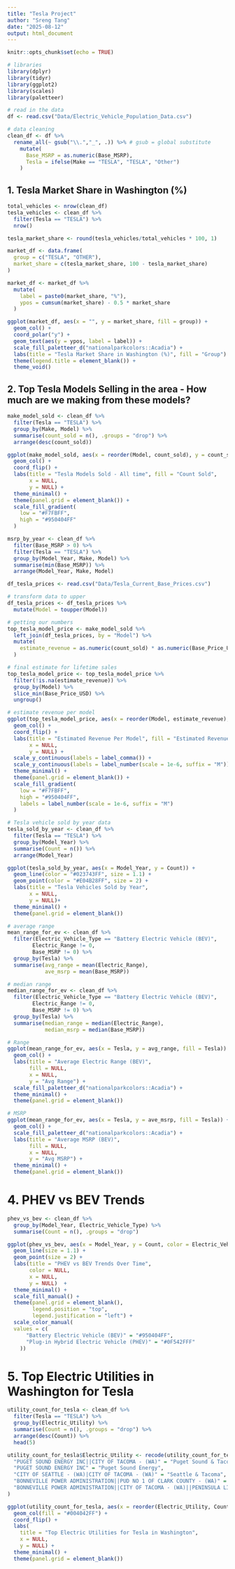 ---
title: "Tesla Project"
author: "Sreng Tang"
date: "2025-08-12"
output: html_document
---

```{r setup, include=FALSE}
knitr::opts_chunk$set(echo = TRUE)
```



```{r, message=FALSE, warning=FALSE}
# libraries
library(dplyr)
library(tidyr)
library(ggplot2)
library(scales)
library(paletteer)

# read in the data
df <- read.csv("Data/Electric_Vehicle_Population_Data.csv")
```

```{r}
# data cleaning
clean_df <- df %>% 
  rename_all(~ gsub("\\.","_", .)) %>% # gsub = global substitute
    mutate(
      Base_MSRP = as.numeric(Base_MSRP),
      Tesla = ifelse(Make == "TESLA", "TESLA", "Other")
    ) 
```




## 1. Tesla Market Share in Washington (%)

```{r}
total_vehicles <- nrow(clean_df)
tesla_vehicles <- clean_df %>% 
  filter(Tesla == "TESLA") %>% 
  nrow()

tesla_market_share <- round(tesla_vehicles/total_vehicles * 100, 1)

market_df <- data.frame(
  group = c("TESLA", "OTHER"),
  market_share = c(tesla_market_share, 100 - tesla_market_share)
)

market_df <- market_df %>% 
  mutate(
    label = paste0(market_share, "%"),
    ypos = cumsum(market_share) - 0.5 * market_share
  )
```

```{r}
ggplot(market_df, aes(x = "", y = market_share, fill = group)) +
  geom_col() +
  coord_polar("y") +
  geom_text(aes(y = ypos, label = label)) +
  scale_fill_paletteer_d("nationalparkcolors::Acadia") +
  labs(title = "Tesla Market Share in Washington (%)", fill = "Group") +
  theme(legend.title = element_blank()) +
  theme_void()
```




## 2. Top Tesla Models Selling in the area - How much are we making from these models?

```{r}
make_model_sold <- clean_df %>% 
  filter(Tesla == "TESLA") %>% 
  group_by(Make, Model) %>% 
  summarise(count_sold = n(), .groups = "drop") %>% 
  arrange(desc(count_sold))
```

```{r, message=FALSE, warning=FALSE}
ggplot(make_model_sold, aes(x = reorder(Model, count_sold), y = count_sold, fill = count_sold)) +
  geom_col() +
  coord_flip() +
  labs(title = "Tesla Models Sold - All time", fill = "Count Sold",
       x = NULL,
       y = NULL) +
  theme_minimal() +
  theme(panel.grid = element_blank()) +
  scale_fill_gradient(
    low = "#F7FBFF",  
    high = "#950404FF" 
  ) 
```

```{r,message=FALSE, warning=FALSE}
msrp_by_year <- clean_df %>% 
  filter(Base_MSRP > 0) %>% 
  filter(Tesla == "TESLA") %>% 
  group_by(Model_Year, Make, Model) %>% 
  summarise(min(Base_MSRP)) %>% 
  arrange(Model_Year, Make, Model)
```

```{r}
df_tesla_prices <- read.csv("Data/Tesla_Current_Base_Prices.csv")

# transform data to upper
df_tesla_prices <- df_tesla_prices %>% 
  mutate(Model = toupper(Model))
```


```{r}
# getting our numbers
top_tesla_model_price <- make_model_sold %>% 
  left_join(df_tesla_prices, by = "Model") %>% 
  mutate(
    estimate_revenue = as.numeric(count_sold) * as.numeric(Base_Price_USD)
  )

# final estimate for lifetime sales
top_tesla_model_price <- top_tesla_model_price %>% 
  filter(!is.na(estimate_revenue)) %>% 
  group_by(Model) %>% 
  slice_min(Base_Price_USD) %>% 
  ungroup()
```


```{r, message=FALSE, warning=FALSE}
# estimate revenue per model
ggplot(top_tesla_model_price, aes(x = reorder(Model, estimate_revenue), y = estimate_revenue, fill = estimate_revenue)) +
  geom_col() +
  coord_flip() +
  labs(title = "Estimated Revenue Per Model", fill = "Estimated Revenue",
       x = NULL,
       y = NULL) +
  scale_y_continuous(labels = label_comma()) +
  scale_y_continuous(labels = label_number(scale = 1e-6, suffix = "M")) +
  theme_minimal() +
  theme(panel.grid = element_blank()) +
  scale_fill_gradient(
    low = "#F7FBFF",   
    high = "#950404FF",
    labels = label_number(scale = 1e-6, suffix = "M")
  ) 
```


```{r}
# Tesla vehicle sold by year data
tesla_sold_by_year <- clean_df %>% 
  filter(Tesla == "TESLA") %>% 
  group_by(Model_Year) %>% 
  summarise(Count = n()) %>% 
  arrange(Model_Year)
```


```{r}
ggplot(tesla_sold_by_year, aes(x = Model_Year, y = Count)) +
  geom_line(color = "#023743FF", size = 1.1) +
  geom_point(color = "#E04B28FF", size = 2) +
  labs(title = "Tesla Vehicles Sold by Year",
       x = NULL,
       y = NULL)+
  theme_minimal() +
  theme(panel.grid = element_blank())
```



```{r}
# average range
mean_range_for_ev <- clean_df %>% 
  filter(Electric_Vehicle_Type == "Battery Electric Vehicle (BEV)",
        Electric_Range != 0,
        Base_MSRP != 0) %>% 
  group_by(Tesla) %>% 
  summarise(avg_range = mean(Electric_Range),
            ave_msrp = mean(Base_MSRP))
```


```{r}
# median range
median_range_for_ev <- clean_df %>% 
  filter(Electric_Vehicle_Type == "Battery Electric Vehicle (BEV)",
        Electric_Range != 0,
        Base_MSRP != 0) %>% 
  group_by(Tesla) %>% 
  summarise(median_range = median(Electric_Range),
            median_msrp = median(Base_MSRP))
```


```{r}
# Range
ggplot(mean_range_for_ev, aes(x = Tesla, y = avg_range, fill = Tesla)) +
  geom_col() +
  labs(title = "Average Electric Range (BEV)",
       fill = NULL,
       x = NULL,
       y = "Avg Range") +
  scale_fill_paletteer_d("nationalparkcolors::Acadia") +
  theme_minimal() +
  theme(panel.grid = element_blank())
```



```{r}
# MSRP
ggplot(mean_range_for_ev, aes(x = Tesla, y = ave_msrp, fill = Tesla)) +
  geom_col() +
  scale_fill_paletteer_d("nationalparkcolors::Acadia") +
  labs(title = "Average MSRP (BEV)",
       fill = NULL,
       x = NULL,
       y = "Avg MSRP") +
  theme_minimal() +
  theme(panel.grid = element_blank())
```




# 4. PHEV vs BEV Trends 

```{r}
phev_vs_bev <- clean_df %>% 
  group_by(Model_Year, Electric_Vehicle_Type) %>% 
  summarise(Count = n(), .groups = "drop")
```



```{r}
ggplot(phev_vs_bev, aes(x = Model_Year, y = Count, color = Electric_Vehicle_Type)) +
  geom_line(size = 1.1) +
  geom_point(size = 2) +
  labs(title = "PHEV vs BEV Trends Over Time", 
       color = NULL,
       x = NULL,
       y = NULL)  +
  theme_minimal() +
  scale_fill_manual() +
  theme(panel.grid = element_blank(),
        legend.position = "top",
        legend.justification = "left") +
  scale_color_manual(
  values = c(
      "Battery Electric Vehicle (BEV)" = "#950404FF",   
      "Plug-in Hybrid Electric Vehicle (PHEV)" = "#0F542FFF"  
    ))
```




# 5. Top Electric Utilities in Washington for Tesla

```{r}
utility_count_for_tesla <- clean_df %>% 
  filter(Tesla == "TESLA") %>% 
  group_by(Electric_Utility) %>% 
  summarise(Count = n(), .groups = "drop") %>% 
  arrange(desc(Count)) %>% 
  head(5)
```



```{r}
utility_count_for_tesla$Electric_Utility <- recode(utility_count_for_tesla$Electric_Utility,
  "PUGET SOUND ENERGY INC||CITY OF TACOMA - (WA)" = "Puget Sound & Tacoma",
  "PUGET SOUND ENERGY INC" = "Puget Sound Energy",
  "CITY OF SEATTLE - (WA)|CITY OF TACOMA - (WA)" = "Seattle & Tacoma",
  "BONNEVILLE POWER ADMINISTRATION||PUD NO 1 OF CLARK COUNTY - (WA)" = "Bonneville & Clark",
  "BONNEVILLE POWER ADMINISTRATION||CITY OF TACOMA - (WA)||PENINSULA LIGHT COMPANY" = "Bonneville & Peninsula"
)

ggplot(utility_count_for_tesla, aes(x = reorder(Electric_Utility, Count), y = Count)) +
  geom_col(fill = "#004042FF") +
  coord_flip() +
  labs(
    title = "Top Electric Utilities for Tesla in Washington",
    x = NULL,
    y = NULL) +
  theme_minimal() +
  theme(panel.grid = element_blank())
```

 